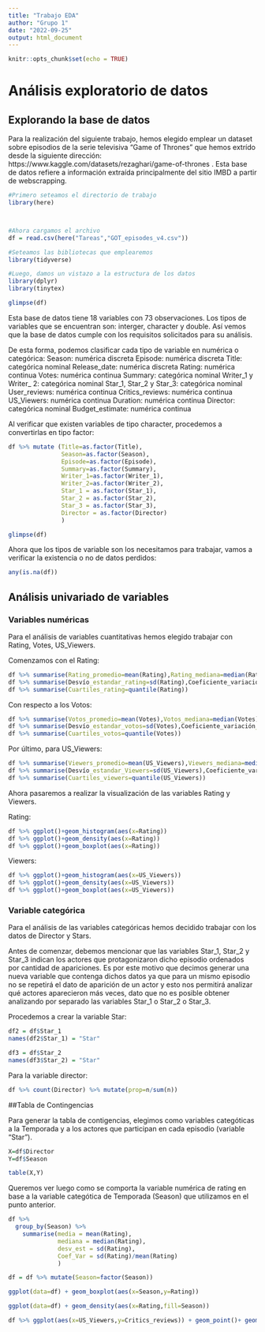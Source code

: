 ```yaml
---
title: "Trabajo EDA"
author: "Grupo 1"
date: "2022-09-25"
output: html_document
---
```


```r
knitr::opts_chunk$set(echo = TRUE)
```

# Análisis exploratorio de datos

## Explorando la base de datos

Para la realización del siguiente trabajo, hemos elegido emplear un dataset sobre episodios de la serie televisiva "Game of Thrones" que hemos extrído desde la siguiente dirección: https://www.kaggle.com/datasets/rezaghari/game-of-thrones . Esta base de datos refiere a información extraída principalmente del sitio IMBD a partir de webscrapping.

```r
#Primero seteamos el directorio de trabajo
library(here)



#Ahora cargamos el archivo
df = read.csv(here("Tareas","GOT_episodes_v4.csv"))

#Seteamos las bibliotecas que emplearemos
library(tidyverse)

#Luego, damos un vistazo a la estructura de los datos
library(dplyr)
library(tinytex)

glimpse(df)
```
Esta base de datos tiene 18 variables con 73 observaciones. Los tipos de variables que se encuentran son: interger, character y double. Así vemos que la base de datos cumple con los requisitos solicitados para su análisis.

De esta forma, podemos clasificar cada tipo de variable en numérica o categórica:
  Season: numérica discreta
  Episode: numérica discreta
  Title: categórica nominal
  Release_date: numérica discreta
  Rating: numérica continua
  Votes: numérica continua
  Summary: categórica nominal
  Writer_1 y Writer_ 2: categórica nominal
  Star_1, Star_2 y Star_3: categórica nominal
  User_reviews: numérica continua
  Critics_reviews: numérica continua
  US_Viewers: numérica continua
  Duration: numérica continua
  Director: categórica nominal
  Budget_estimate: numérica continua
  
Al verificar que existen variables de tipo character, procedemos a convertirlas en tipo factor:
```r
df %>% mutate (Title=as.factor(Title),
               Season=as.factor(Season),
               Episode=as.factor(Episode),
               Summary=as.factor(Summary),
               Writer_1=as.factor(Writer_1),
               Writer_2=as.factor(Writer_2),
               Star_1 = as.factor(Star_1),
               Star_2 = as.factor(Star_2),
               Star_3 = as.factor(Star_3),
               Director = as.factor(Director)
               )

glimpse(df)
```

Ahora que los tipos de variable son los necesitamos para trabajar, vamos a verificar la existencia o no de datos perdidos:
```r
any(is.na(df))
```

## Análisis univariado de variables

### Variables numéricas

Para el análisis de variables cuantitativas hemos elegido trabajar con Rating, Votes, US_Viewers.

Comenzamos con el Rating:
```r
df %>% summarise(Rating_promedio=mean(Rating),Rating_mediana=median(Rating))
df %>% summarise(Desvío_estandar_rating=sd(Rating),Coeficiente_variación_rating=sd(Rating)/mean(Rating),Rango_intercuartílico_rating=IQR(Rating))
df %>% summarise(Cuartiles_rating=quantile(Rating))
```

Con respecto a los Votos:

```r
df %>% summarise(Votos_promedio=mean(Votes),Votos_mediana=median(Votes))
df %>% summarise(Desvío_estandar_votos=sd(Votes),Coeficiente_variación_votos=sd(Votes)/mean(Votes),Rango_intercuartílico_votos=IQR(Votes))
df %>% summarise(Cuartiles_votos=quantile(Votes))
```

Por último, para US_Viewers:

```r
df %>% summarise(Viewers_promedio=mean(US_Viewers),Viewers_mediana=median(US_Viewers))
df %>% summarise(Desvío_estandar_Viewers=sd(US_Viewers),Coeficiente_variación_viewers=sd(US_Viewers)/mean(US_Viewers),Rango_intercuartílico_viewers=IQR(US_Viewers))
df %>% summarise(Cuartiles_viewers=quantile(US_Viewers))
```

Ahora pasaremos a realizar la visualización de las variables Rating y Viewers.

Rating:
```r
df %>% ggplot()+geom_histogram(aes(x=Rating))
df %>% ggplot()+geom_density(aes(x=Rating))
df %>% ggplot()+geom_boxplot(aes(x=Rating))
```

Viewers:
```r
df %>% ggplot()+geom_histogram(aes(x=US_Viewers))
df %>% ggplot()+geom_density(aes(x=US_Viewers))
df %>% ggplot()+geom_boxplot(aes(x=US_Viewers))
```

### Variable categórica

Para el análisis de las variables categóricas hemos decidido trabajar con los datos de Director y Stars.

Antes de comenzar, debemos mencionar que las variables Star_1, Star_2 y Star_3 indican los actores que protagonizaron dicho episodio ordenados por cantidad de apariciones. Es por este motivo que decimos generar una nueva variable que contenga dichos datos ya que para un mismo episodio no se repetirá el dato de aparición de un actor y esto nos permitirá analizar qué actores aparecieron más veces, dato que no es posible obtener analizando por separado las variables Star_1 o Star_2 o Star_3.

Procedemos a crear la variable Star:
```r
df2 = df$Star_1
names(df2$Star_1) = "Star"

df3 = df$Star_2
names(df3$Star_2) = "Star"
```

Para la variable director:
```r

df %>% count(Director) %>% mutate(prop=n/sum(n))
```


##Tabla de Contingencias

Para generar la tabla de contigencias, elegimos como variables categóticas a la Temporada y a los actores que participan en cada episodio (variable "Star").


```r

X=df$Director
Y=df$Season

table(X,Y)

```


Queremos ver luego como se comporta la variable numérica de rating en base a la variable categótica de Temporada (Season) que utilizamos en el punto anterior.

```r

df %>% 
  group_by(Season) %>%
    summarise(media = mean(Rating),
              mediana = median(Rating),
              desv_est = sd(Rating),
              Coef_Var = sd(Rating)/mean(Rating)
              )

```




```r

df = df %>% mutate(Season=factor(Season))

ggplot(data=df) + geom_boxplot(aes(x=Season,y=Rating))

ggplot(data=df) + geom_density(aes(x=Rating,fill=Season))

```



```r
df %>% ggplot(aes(x=US_Viewers,y=Critics_reviews)) + geom_point()+ geom_smooth(method = "lm")

```


